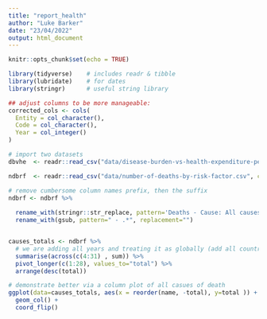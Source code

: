 ```yaml
---
title: "report_health"
author: "Luke Barker"
date: "23/04/2022"
output: html_document
---
```


```r
knitr::opts_chunk$set(echo = TRUE)

library(tidyverse)    # includes readr & tibble
library(lubridate)    # for dates
library(stringr)      # useful string library

## adjust columns to be more manageable:
corrected_cols <- cols(
  Entity = col_character(),
  Code = col_character(),
  Year = col_integer()
)

# import two datasets
dbvhe  <- readr::read_csv("data/disease-burden-vs-health-expenditure-per-capita.csv", col_types=corrected_cols) 

ndbrf  <- readr::read_csv("data/number-of-deaths-by-risk-factor.csv", col_types=corrected_cols)

# remove cumbersome column names prefix, then the suffix
ndbrf <- ndbrf %>% 
  
  rename_with(stringr::str_replace, pattern='Deaths - Cause: All causes - Risk: ', replacement="") %>%
  rename_with(gsub, pattern=" - .*", replacement="")



```
```r
causes_totals <- ndbrf %>%
  # we are adding all years and treating it as globally (add all countries)
  summarise(across(c(4:31) , sum)) %>%
  pivot_longer(c(1:28), values_to="total") %>%
  arrange(desc(total))

# demonstrate better via a column plot of all casues of death
ggplot(data=causes_totals, aes(x = reorder(name, -total), y=total )) +
  geom_col() + 
  coord_flip()

```

```r

```

```r

```

```r

```

```r

```

```r

```





